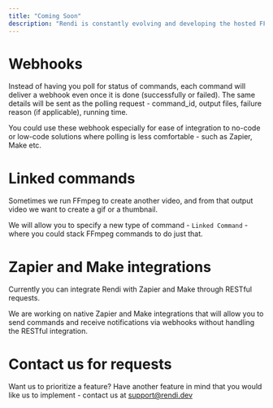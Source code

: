 ```yaml
---
title: "Coming Soon"
description: "Rendi is constantly evolving and developing the hosted FFmpeg capabilities"
---
```


# Webhooks

Instead of having you poll for status of commands, each command will deliver a webhook even once it is done (successfully or failed). The same details will be sent as the polling request - command\_id, output files, failure reason (if applicable), running time.

You could use these webhook especially for ease of integration to no-code or low-code solutions where polling is less comfortable - such as Zapier, Make etc.

# Linked commands

Sometimes we run FFmpeg to create another video, and from that output video we want to create a gif or a thumbnail.&#x20;

We will allow you to specify a new type of command - `Linked Command` - where you could stack FFmpeg commands to do just that.

# Zapier and Make integrations

Currently you can integrate Rendi with Zapier and Make through RESTful requests.

We are working on native Zapier and Make integrations that will allow you to send commands and receive notifications via webhooks without handling the RESTful integration.

# Contact us for requests

Want us to prioritize a feature? Have another feature in mind that you would like us to implement - contact us at [support@rendi.dev](mailto:support@rendi.dev)&#x20;
